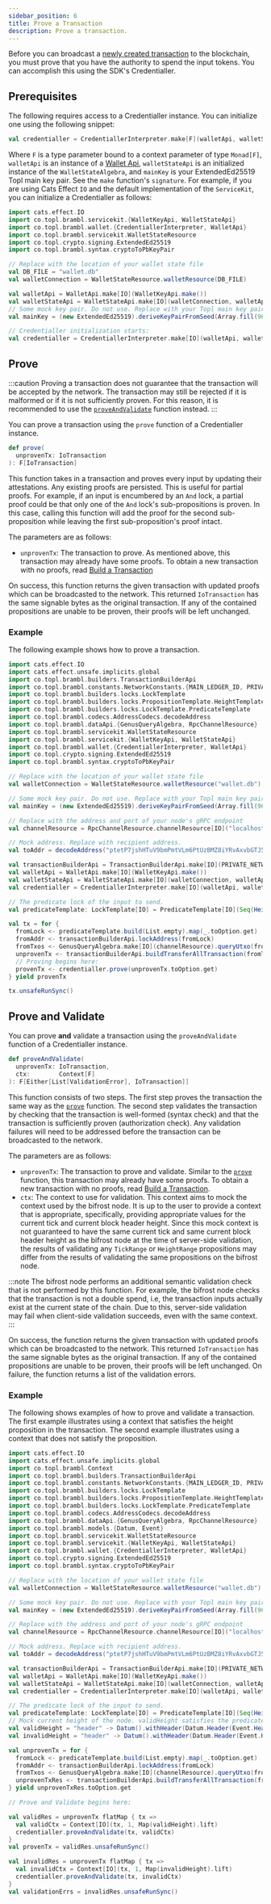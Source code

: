 ```yaml
---
sidebar_position: 6
title: Prove a Transaction
description: Prove a transaction.
---
```



Before you can broadcast a [newly created transaction](./transactions) to the blockchain, you must prove that you have the authority to
spend the input tokens. You can accomplish this using the SDK's Credentialler.

## Prerequisites

The following requires access to a Credentialler instance. You can initialize one using the following snippet:

```scala
val credentialler = CredentiallerInterpreter.make[F](walletApi, walletStateApi, mainKey)
```

Where `F` is a type parameter bound to a context parameter of type `Monad[F]`, `walletApi` is an instance of
a [Wallet Api](./wallets#prerequisites), `walletStateApi` is an initialized instance of
the <ScaladocLink path="co/topl/brambl/dataApi/WalletStateAlgebra.html"><code>WalletStateAlgebra</code></ScaladocLink>,
and `mainKey` is your ExtendedEd25519 Topl main key pair. See the `make`
function's <ScaladocLink path="co/topl/brambl/wallet/CredentiallerInterpreter$.html#make[F[_]](WalletApi[F],WalletStateAlgebra[F],KeyPair)(Monad[F]):Credentialler[F]"><code>signature</code></ScaladocLink>.
For example, if you are using Cats Effect `IO` and the default implementation of
the <ScaladocLink path="co/topl/brambl/servicekit/index.html"><code>ServiceKit</code></ScaladocLink>, you can initialize
a Credentialler as follows:

```scala
import cats.effect.IO
import co.topl.brambl.servicekit.{WalletKeyApi, WalletStateApi}
import co.topl.brambl.wallet.{CredentiallerInterpreter, WalletApi}
import co.topl.brambl.servicekit.WalletStateResource
import co.topl.crypto.signing.ExtendedEd25519
import co.topl.brambl.syntax.cryptoToPbKeyPair

// Replace with the location of your wallet state file
val DB_FILE = "wallet.db"
val walletConnection = WalletStateResource.walletResource(DB_FILE)

val walletApi = WalletApi.make[IO](WalletKeyApi.make())
val walletStateApi = WalletStateApi.make[IO](walletConnection, walletApi)
// Some mock key pair. Do not use. Replace with your Topl main key pair.
val mainKey = (new ExtendedEd25519).deriveKeyPairFromSeed(Array.fill(96)(0: Byte))

// Credentialler initialization starts:
val credentialler = CredentiallerInterpreter.make[IO](walletApi, walletStateApi, mainKey)
```

## Prove

:::caution
Proving a transaction does not guarantee that the transaction will be accepted by the network. The transaction may still be
rejected if it is malformed or if it is not sufficiently proven. For this reason, it is recommended to use
the [`proveAndValidate`](#prove-and-validate) function instead.
:::

You can prove a transaction using
the <ScaladocLink path="co/topl/brambl/wallet/Credentialler.html#prove(IoTransaction):F[IoTransaction]"><code>prove</code></ScaladocLink>
function of a Credentialler instance.

```scala
def prove(
  unprovenTx: IoTransaction
): F[IoTransaction]
```

This function takes in a transaction and proves every input by updating their attestations. Any existing proofs are persisted.
This is useful for partial proofs. For example, if an input is encumbered by an `And` lock, a partial proof could be that
only one of the `And` lock's sub-propositions is proven. In this case, calling this function will add the proof for the
second sub-proposition while leaving the first sub-proposition's proof intact.

The parameters are as follows:
- `unprovenTx`: The transaction to prove. As mentioned above, this transaction may already have some proofs. To obtain
a new transaction with no proofs, read [Build a Transaction](./transactions)

On success, this function returns the given transaction with updated proofs which can be broadcasted to the network.
This returned `IoTransaction` has the same signable bytes as the original transaction. If any of the contained propositions
are unable to be proven, their proofs will be left unchanged.

### Example

The following example shows how to prove a transaction.

```scala
import cats.effect.IO
import cats.effect.unsafe.implicits.global
import co.topl.brambl.builders.TransactionBuilderApi
import co.topl.brambl.constants.NetworkConstants.{MAIN_LEDGER_ID, PRIVATE_NETWORK_ID}
import co.topl.brambl.builders.locks.LockTemplate
import co.topl.brambl.builders.locks.PropositionTemplate.HeightTemplate
import co.topl.brambl.builders.locks.LockTemplate.PredicateTemplate
import co.topl.brambl.codecs.AddressCodecs.decodeAddress
import co.topl.brambl.dataApi.{GenusQueryAlgebra, RpcChannelResource}
import co.topl.brambl.servicekit.WalletStateResource
import co.topl.brambl.servicekit.{WalletKeyApi, WalletStateApi}
import co.topl.brambl.wallet.{CredentiallerInterpreter, WalletApi}
import co.topl.crypto.signing.ExtendedEd25519
import co.topl.brambl.syntax.cryptoToPbKeyPair

// Replace with the location of your wallet state file
val walletConnection = WalletStateResource.walletResource("wallet.db")

// Some mock key pair. Do not use. Replace with your Topl main key pair.
val mainKey = (new ExtendedEd25519).deriveKeyPairFromSeed(Array.fill(96)(0: Byte))

// Replace with the address and port of your node's gRPC endpoint
val channelResource = RpcChannelResource.channelResource[IO]("localhost", 9084, secureConnection = false)

// Mock address. Replace with recipient address.
val toAddr = decodeAddress("ptetP7jshHTuV9bmPmtVLm6PtUzBMZ8iYRvAxvbGTJ5VgiEPHqCCnZ8MLLdi").toOption.get

val transactionBuilderApi = TransactionBuilderApi.make[IO](PRIVATE_NETWORK_ID, MAIN_LEDGER_ID)
val walletApi = WalletApi.make[IO](WalletKeyApi.make())
val walletStateApi = WalletStateApi.make[IO](walletConnection, walletApi)
val credentialler = CredentiallerInterpreter.make[IO](walletApi, walletStateApi, mainKey)

// The predicate lock of the input to send.
val predicateTemplate: LockTemplate[IO] = PredicateTemplate[IO](Seq(HeightTemplate("header", 1, Long.MaxValue)), 1)

val tx = for {
  fromLock <- predicateTemplate.build(List.empty).map(_.toOption.get)
  fromAddr <- transactionBuilderApi.lockAddress(fromLock)
  fromTxos <- GenusQueryAlgebra.make[IO](channelResource).queryUtxo(fromAddr)
  unprovenTx <- transactionBuilderApi.buildTransferAllTransaction(fromTxos, fromLock.getPredicate, toAddr, toAddr, 1L)
  // Proving begins here:
  provenTx <- credentialler.prove(unprovenTx.toOption.get)
} yield provenTx

tx.unsafeRunSync()
```

## Prove and Validate

You can prove **and** validate a transaction using
the <ScaladocLink path="co/topl/brambl/wallet/Credentialler.html#proveAndValidate(IoTransaction,Context[F]):F[Either[List[ValidationError],IoTransaction]]"><code>proveAndValidate</code></ScaladocLink>
function of a Credentialler instance.

```scala
def proveAndValidate(
  unprovenTx: IoTransaction,
  ctx:        Context[F]
): F[Either[List[ValidationError], IoTransaction]]
```

This function consists of two steps. The first step proves the transaction the same way as the
[`prove`](#prove) function. The second step validates the transaction by checking that the transaction is well-formed (syntax check)
and that the transaction is sufficiently proven (authorization check). Any validation failures will need to be addressed
before the transaction can be broadcasted to the network.

The parameters are as follows:
- `unprovenTx`: The transaction to prove and validate. Similar to the [`prove`](#prove) function, this transaction may
already have some proofs. To obtain a new transaction with no proofs, read [Build a Transaction](./transactions).
- `ctx`: The context to use for validation. This context aims to mock the context used by the bifrost node. It is up to the
user to provide a context that is appropriate, specifically, providing appropriate values for the current tick and current block
header height. Since this mock context is not guaranteed to have the same current tick and same current block header height
as the bifrost node at the time of server-side validation, the results of validating any `TickRange` or `HeightRange` propositions
may differ from the results of validating the same propositions on the bifrost node.

:::note
The bifrost node performs an additional semantic validation check that is not performed by this function. For example, the bifrost node
checks that the transaction is not a double spend, i.e, the transaction inputs actually exist at the current state of the chain.
Due to this, server-side validation may fail when client-side validation succeeds, even with the same context.
:::

On success, the function returns the given transaction with updated proofs which can be broadcasted to the network. This returned
`IoTransaction` has the same signable bytes as the original transaction. If any of the contained propositions are unable to be proven,
their proofs will be left unchanged. On failure, the function returns a list of the validation errors.

### Example

The following shows examples of how to prove and validate a transaction. The first example illustrates using a context that
satisfies the height proposition in the transaction. The second example illustrates using a context that does not satisfy the proposition.

```scala
import cats.effect.IO
import cats.effect.unsafe.implicits.global
import co.topl.brambl.Context
import co.topl.brambl.builders.TransactionBuilderApi
import co.topl.brambl.constants.NetworkConstants.{MAIN_LEDGER_ID, PRIVATE_NETWORK_ID}
import co.topl.brambl.builders.locks.LockTemplate
import co.topl.brambl.builders.locks.PropositionTemplate.HeightTemplate
import co.topl.brambl.builders.locks.LockTemplate.PredicateTemplate
import co.topl.brambl.codecs.AddressCodecs.decodeAddress
import co.topl.brambl.dataApi.{GenusQueryAlgebra, RpcChannelResource}
import co.topl.brambl.models.{Datum, Event}
import co.topl.brambl.servicekit.WalletStateResource
import co.topl.brambl.servicekit.{WalletKeyApi, WalletStateApi}
import co.topl.brambl.wallet.{CredentiallerInterpreter, WalletApi}
import co.topl.crypto.signing.ExtendedEd25519
import co.topl.brambl.syntax.cryptoToPbKeyPair

// Replace with the location of your wallet state file
val walletConnection = WalletStateResource.walletResource("wallet.db")

// Some mock key pair. Do not use. Replace with your Topl main key pair.
val mainKey = (new ExtendedEd25519).deriveKeyPairFromSeed(Array.fill(96)(0: Byte))

// Replace with the address and port of your node's gRPC endpoint
val channelResource = RpcChannelResource.channelResource[IO]("localhost", 9084, secureConnection = false)

// Mock address. Replace with recipient address.
val toAddr = decodeAddress("ptetP7jshHTuV9bmPmtVLm6PtUzBMZ8iYRvAxvbGTJ5VgiEPHqCCnZ8MLLdi").toOption.get

val transactionBuilderApi = TransactionBuilderApi.make[IO](PRIVATE_NETWORK_ID, MAIN_LEDGER_ID)
val walletApi = WalletApi.make[IO](WalletKeyApi.make())
val walletStateApi = WalletStateApi.make[IO](walletConnection, walletApi)
val credentialler = CredentiallerInterpreter.make[IO](walletApi, walletStateApi, mainKey)

// The predicate lock of the input to send.
val predicateTemplate: LockTemplate[IO] = PredicateTemplate[IO](Seq(HeightTemplate("header", 1, Long.MaxValue)), 1)
// Mock current height of the node. validHeight satisfies the predicate, invalidHeight does not.
val validHeight = "header" -> Datum().withHeader(Datum.Header(Event.Header(50)))
val invalidHeight = "header" -> Datum().withHeader(Datum.Header(Event.Header(0)))

val unprovenTx = for {
  fromLock <- predicateTemplate.build(List.empty).map(_.toOption.get)
  fromAddr <- transactionBuilderApi.lockAddress(fromLock)
  fromTxos <- GenusQueryAlgebra.make[IO](channelResource).queryUtxo(fromAddr)
  unprovenTxRes <- transactionBuilderApi.buildTransferAllTransaction(fromTxos, fromLock.getPredicate, toAddr, toAddr, 1L)
} yield unprovenTxRes.toOption.get

// Prove and Validate begins here:

val validRes = unprovenTx flatMap { tx =>
  val validCtx = Context[IO](tx, 1, Map(validHeight).lift)
  credentialler.proveAndValidate(tx, validCtx)
}
val provenTx = validRes.unsafeRunSync()

val invalidRes = unprovenTx flatMap { tx =>
  val invalidCtx = Context[IO](tx, 1, Map(invalidHeight).lift)
  credentialler.proveAndValidate(tx, invalidCtx)
}
val validationErrs = invalidRes.unsafeRunSync()
```